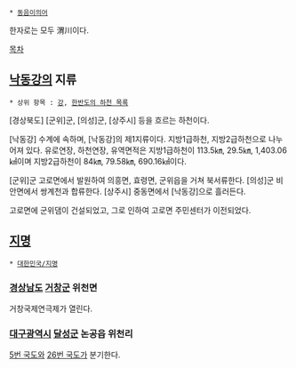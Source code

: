  * [[동음이의어]]

한자로는 모두 渭川이다.

[[목차]]
== [[낙동강]]의 지류 ==
 * 상위 항목 : [[강]], [[한반도의 하천 목록]]
[경상북도] [군위]군, [의성]군, [상주시] 등을 흐르는 하천이다.

[낙동강] 수계에 속하며, [낙동강]의 제1지류이다. 지방1급하천, 지방2급하천으로 나누어져 있다. 유로연장, 하천연장, 유역면적은 지방1급하천이 113.5㎞, 29.5㎞, 1,403.06㎢이며 지방2급하천이 84㎞, 79.58㎞, 690.16㎢이다. 

[군위]군 고로면에서 발원하여 의흥면, 효령면, 군위읍을 거쳐 북서류한다. [의성]군 비안면에서 쌍계천과 합류한다. [상주시] 중동면에서 [낙동강]으로 흘러든다. 

고로면에 군위댐이 건설되었고, 그로 인하여 고로면 주민센터가 이전되었다. 
 
== [[지명]] ==
 * [[대한민국/지명]]

=== [[경상남도]] [[거창군]] 위천면 ===
거창국제연극제가 열린다.

=== [[대구광역시]] [[달성군]] 논공읍 위천리 ===
[[5번 국도]]와 [[26번 국도]]가 분기한다.
